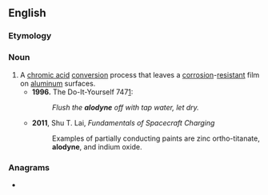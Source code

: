 ==English==

===Etymology===
{{rfe|Often capitalised; perhaps a brand name?|lang=en}}

===Noun===
{{en-noun|-}}

# A [[chromic acid]] [[conversion]] process that leaves a [[corrosion]]-[[resistant]] film on [[aluminum]] surfaces.
#* '''1996.''' The Do-It-Yourself 747[http://www.wanttaja.com/avlinks/diy747.htm]:
#*: ''Flush the '''alodyne''' off with tap water, let dry.''
#* '''2011''', Shu T. Lai, ''Fundamentals of Spacecraft Charging''
#*: Examples of partially conducting paints are zinc ortho-titanate, '''alodyne''', and indium oxide.

===Anagrams===
* {{anagrams|en|a=adelnoy|Doylean}}